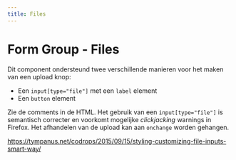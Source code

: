 ```yaml
---
title: Files
---
```


# Form Group - Files

Dit component ondersteund twee verschillende manieren voor het maken van een upload knop:

- Een `input[type="file"]` met een `label` element
- Een `button` element

Zie de comments in de HTML. Het gebruik van een `input[type="file"]` is semantisch correcter en voorkomt mogelijke _clickjacking_ warnings in Firefox. Het afhandelen van de upload kan aan `onchange` worden gehangen.

https://tympanus.net/codrops/2015/09/15/styling-customizing-file-inputs-smart-way/
